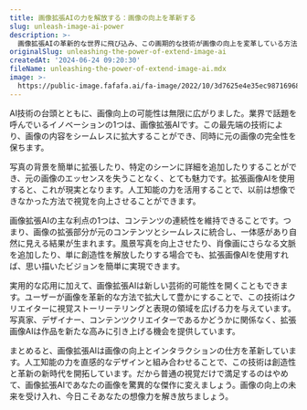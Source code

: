 ```yaml
---
title: 画像拡張AIの力を解放する：画像の向上を革新する
slug: unleash-image-ai-power
description: >-
  画像拡張AIの革新的な世界に飛び込み、この画期的な技術が画像の向上を変革している方法を発見してください。AIが視覚との相互作用を再定義し、創造性と表現の無限の可能性を開放している仕組みを学びます。
originalSlug: unleashing-the-power-of-extend-image-ai
createdAt: '2024-06-24 09:20:30'
fileName: unleashing-the-power-of-extend-image-ai.mdx
image: >-
  https://public-image.fafafa.ai/fa-image/2022/10/3d7625e4e35ec987169689eb4f5cc0b1.jpg
---
```




AI技術の台頭とともに、画像向上の可能性は無限に広がりました。業界で話題を呼んでいるイノベーションの1つは、画像拡張AIです。この最先端の技術により、画像の内容をシームレスに拡大することができ、同時に元の画像の完全性を保ちます。

写真の背景を簡単に拡張したり、特定のシーンに詳細を追加したりすることができ、元の画像のエッセンスを失うことなく、とても魅力です。拡張画像AIを使用すると、これが現実となります。人工知能の力を活用することで、以前は想像できなかった方法で視覚を向上させることができます。

画像拡張AIの主な利点の1つは、コンテンツの連続性を維持できることです。つまり、画像の拡張部分が元のコンテンツとシームレスに統合し、一体感があり自然に見える結果が生まれます。風景写真を向上させたり、肖像画にさらなる文脈を追加したり、単に創造性を解放したりする場合でも、拡張画像AIを使用すれば、思い描いたビジョンを簡単に実現できます。

実用的な応用に加えて、画像拡張AIは新しい芸術的可能性を開くこともできます。ユーザーが画像を革新的な方法で拡大して豊かにすることで、この技術はクリエイターに視覚ストーリーテリングと表現の領域を広げる力を与えています。写真家、デザイナー、コンテンツクリエイターであるかどうかに関係なく、拡張画像AIは作品を新たな高みに引き上げる機会を提供しています。

まとめると、画像拡張AIは画像の向上とインタラクションの仕方を革新しています。人工知能の力を直感的なデザインと組み合わせることで、この技術は創造性と革新の新時代を開拓しています。だから普通の視覚だけで満足するのはやめて、画像拡張AIであなたの画像を驚異的な傑作に変えましょう。画像の向上の未来を受け入れ、今日こそあなたの想像力を解き放ちましょう。